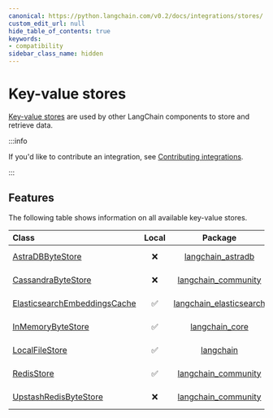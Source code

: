 ```yaml
---
canonical: https://python.langchain.com/v0.2/docs/integrations/stores/
custom_edit_url: null
hide_table_of_contents: true
keywords:
- compatibility
sidebar_class_name: hidden
---
```


# Key-value stores

[Key-value stores](/docs/concepts/#key-value-stores) are used by other LangChain components to store and retrieve data.

:::info

If you'd like to contribute an integration, see [Contributing integrations](/docs/contributing/integrations/).

:::

## Features

The following table shows information on all available key-value stores.

Class|Local|Package|Downloads
:-|:-:|:-:|:-:
[AstraDBByteStore](https://api.python.langchain.com/en/latest/storage/langchain_astradb.storage.AstraDBByteStore.html)|❌|[langchain_astradb](https://api.python.langchain.com/en/latest/astradb_api_reference.html)|![PyPI - Downloads](https://img.shields.io/pypi/dm/langchain_astradb?style=flat-square&label=%20)
[CassandraByteStore](https://api.python.langchain.com/en/latest/storage/langchain_community.storage.cassandra.CassandraByteStore.html)|❌|[langchain_community](https://api.python.langchain.com/en/latest/community_api_reference.html)|![PyPI - Downloads](https://img.shields.io/pypi/dm/langchain_community?style=flat-square&label=%20)
[ElasticsearchEmbeddingsCache](https://api.python.langchain.com/en/latest/cache/langchain_elasticsearch.cache.ElasticsearchEmbeddingsCache.html)|✅|[langchain_elasticsearch](https://api.python.langchain.com/en/latest/elasticsearch_api_reference.html)|![PyPI - Downloads](https://img.shields.io/pypi/dm/langchain_elasticsearch?style=flat-square&label=%20)
[InMemoryByteStore](https://api.python.langchain.com/en/latest/stores/langchain_core.stores.InMemoryByteStore.html)|✅|[langchain_core](https://api.python.langchain.com/en/latest/core_api_reference.html)|![PyPI - Downloads](https://img.shields.io/pypi/dm/langchain_core?style=flat-square&label=%20)
[LocalFileStore](https://api.python.langchain.com/en/latest/storage/langchain.storage.file_system.LocalFileStore.html)|✅|[langchain](https://api.python.langchain.com/en/latest/langchain_api_reference.html)|![PyPI - Downloads](https://img.shields.io/pypi/dm/langchain?style=flat-square&label=%20)
[RedisStore](https://api.python.langchain.com/en/latest/storage/langchain_community.storage.redis.RedisStore.html)|✅|[langchain_community](https://api.python.langchain.com/en/latest/community_api_reference.html)|![PyPI - Downloads](https://img.shields.io/pypi/dm/langchain_community?style=flat-square&label=%20)
[UpstashRedisByteStore](https://api.python.langchain.com/en/latest/storage/langchain_community.storage.upstash_redis.UpstashRedisByteStore.html)|❌|[langchain_community](https://api.python.langchain.com/en/latest/community_api_reference.html)|![PyPI - Downloads](https://img.shields.io/pypi/dm/langchain_community?style=flat-square&label=%20)